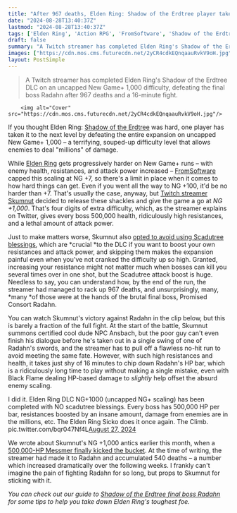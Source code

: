```yaml
---
title: "After 967 deaths, Elden Ring: Shadow of the Erdtree player takes the 'no Scadutree blessing' challenge to the next level by beating the entire DLC on uncapped NG +1,000"
date: "2024-08-28T13:40:37Z"
lastmod: "2024-08-28T13:40:37Z"
tags: ['Elden Ring', 'Action RPG', 'FromSoftware', 'Shadow of the Erdtree', 'DLC', 'New Game+', 'PC', 'Twitch', 'Boss Fight']
draft: false
summary: "A Twitch streamer has completed Elden Ring's Shadow of the Erdtree DLC on an uncapped New Game+ 1,000 difficulty, defeating the final boss Radahn after 967 deaths and a 16-minute fight."
images: ["https://cdn.mos.cms.futurecdn.net/2yCR4cdkEQnqaauRvkV9oH.jpg"]
layout: PostSimple
---
```

> A Twitch streamer has completed Elden Ring's Shadow of the Erdtree DLC on an uncapped New Game+ 1,000 difficulty, defeating the final boss Radahn after 967 deaths and a 16-minute fight.


        <img alt="Cover" src="https://cdn.mos.cms.futurecdn.net/2yCR4cdkEQnqaauRvkV9oH.jpg"/>
        
If you thought Elden Ring: [<u>Shadow of the Erdtree</u>](https://www.gamesradar.com/games/action-rpg/elden-ring-shadow-of-the-erdtree-guide/) was hard, one player has taken it to the next level by defeating the entire expansion on uncapped New Game+ 1,000 – a terrifying, souped-up difficulty level that allows enemies to deal "millions" of damage.

While [<u>Elden Ring</u>](https://www.gamesradar.com/elden-ring-guide/) gets progressively harder on New Game+ runs – with enemy health, resistances, and attack power increased – [FromSoftware](https://www.gamesradar.com/tag/fromsoftware/) capped this scaling at NG +7, so there's a limit in place when it comes to how hard things can get. Even if you went all the way to NG +100, it'd be no harder than +7. That's usually the case, anyway, but [Twitch streamer Skumnut](https://www.twitch.tv/skumnut) decided to release these shackles and give the game a go at *NG +1,000*. That's four digits of extra difficulty, which, as the streamer explains on Twitter, gives every boss 500,000 health, ridiculously high resistances, and a lethal amount of attack power. 

Just to make matters worse, Skumnut also [<u>opted to avoid using Scadutree blessings</u>](https://www.gamesradar.com/games/action-rpg/you-dont-need-scadutree-blessings-to-beat-elden-ring-shadow-of-the-erdtree-as-long-as-youre-prepared-to-match-this-streamers-516-death-16-hour-attempt-at-the-final-boss/), which are *crucial *to the DLC if you want to boost your own resistances and attack power, and skipping them makes the expansion painful even when you've not cranked the difficulty up so high. Granted, increasing your resistance might not matter much when bosses can kill you several times over in one shot, but the Scadutree attack boost is huge. Needless to say, you can understand how, by the end of the run, the streamer had managed to rack up 967 deaths, and unsurprisingly, many, *many *of those were at the hands of the brutal final boss, Promised Consort Radahn. 

You can watch Skumnut's victory against Radahn in the clip below, but this is barely a fraction of the full fight. At the start of the battle, Skumnut summons certified cool dude NPC Ansbach, but the poor guy can't even finish his dialogue before he's taken out in a single swing of one of Radahn's swords, and the streamer has to pull off a flawless no-hit run to avoid meeting the same fate. However, with such high resistances and health, it takes just shy of 16 minutes to chip down Radahn's HP bar, which is a ridiculously long time to play without making a single mistake, even with Black Flame dealing HP-based damage to *slightly* help offset the absurd enemy scaling. 

I did it. Elden Ring DLC NG+1000 (uncapped NG+ scaling) has been completed with NO scadutree blessings. Every boss has 500,000 HP per bar, resistances boosted by an insane amount, damage from enemies are in the millions, etc. The Elden Ring Sicko does it once again. The Climb. pic.twitter.com/bqr047Nf4L[August 27, 2024](https://twitter.com/skumnut/status/1828568554754715927)

We wrote about Skumnut's NG +1,000 antics earlier this month, when a [<u>500,000-HP Messmer finally kicked the bucket</u>](https://www.gamesradar.com/games/action-rpg/elden-ring-sicko-takes-the-limiters-off-ng-scaling-cranks-shadow-of-the-erdtree-to-ng-1000-and-still-no-hits-a-500000-hp-messmer/). At the time of writing, the streamer had made it to Radahn and accumulated 540 deaths – a number which increased dramatically over the following weeks. I frankly can't imagine the pain of fighting Radahn for so long, but props to Skumnut for sticking with it.

*You can check out our guide to *[<u><em>Shadow of the Erdtree final boss Radahn</em></u>](https://www.gamesradar.com/games/action-rpg/shadow-of-the-erdtree-radahn-final-boss/)* for some tips to help you take down Elden Ring's toughest foe.*
        